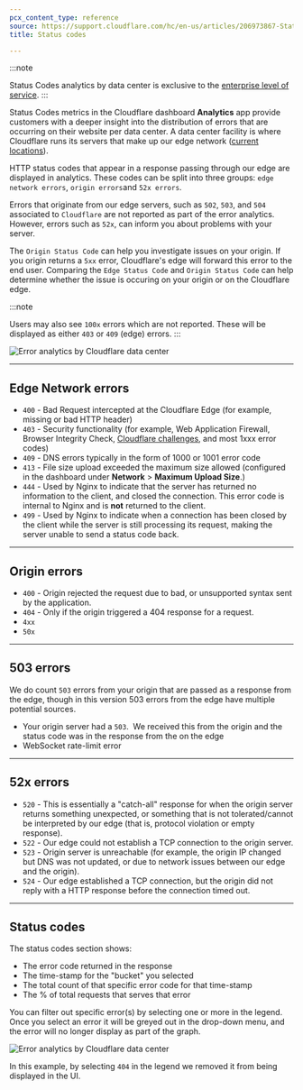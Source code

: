 ```yaml
---
pcx_content_type: reference
source: https://support.cloudflare.com/hc/en-us/articles/206973867-Status-code-metrics-in-Cloudflare-Site-Analytics
title: Status codes

---
```


:::note

Status Codes analytics by data center is exclusive to the [enterprise level of service](https://www.cloudflare.com/plans/enterprise/contact/). 
:::

Status Codes metrics in the Cloudflare dashboard **Analytics** app provide customers with a deeper insight into the distribution of errors that are occurring on their website per data center. A data center facility is where Cloudflare runs its servers that make up our edge network ([current locations](https://www.cloudflare.com/network/)).

HTTP status codes that appear in a response passing through our edge are displayed in analytics. These codes can be split into three groups: `edge network errors`, `origin errors`and `52x errors`.

Errors that originate from our edge servers, such as `502`, `503`, and `504` associated to `Cloudflare` are not reported as part of the error analytics. However, errors such as `52x`, can inform you about problems with your server.

The `Origin Status Code` can help you investigate issues on your origin. If you origin returns a `5xx` error, Cloudflare's edge will forward this error to the end user. Comparing the `Edge Status Code` and `Origin Status Code` can help determine whether the issue is occuring on your origin or on the Cloudflare edge.

:::note

Users may also see `100x` errors which are not reported. These will be displayed as either `403` or `409` (edge) errors. 
:::

![Error analytics by Cloudflare data center
](~/assets/images/support/hc-import-web_traffic_status_codes.png)

***

## Edge Network errors

* `400` - Bad Request intercepted at the Cloudflare Edge (for example, missing or bad HTTP header)
* `403` - Security functionality (for example, Web Application Firewall, Browser Integrity Check, [Cloudflare challenges](/waf/reference/cloudflare-challenges/), and most 1xxx error codes)
* `409` - DNS errors typically in the form of 1000 or 1001 error code
* `413` - File size upload exceeded the maximum size allowed (configured in the dashboard under **Network** > **Maximum Upload Size**.)
* `444` - Used by Nginx to indicate that the server has returned no information to the client, and closed the connection. This error code is internal to Nginx and is **not** returned to the client.
* `499` - Used by Nginx to indicate when a connection has been closed by the client while the server is still processing its request, making the server unable to send a status code back.

***

## Origin errors

* `400` - Origin rejected the request due to bad, or unsupported syntax sent by the application.
* `404` - Only if the origin triggered a 404 response for a request.
* `4xx`
* `50x`

***

## 503 errors

We do count `503` errors from your origin that are passed as a response from the edge, though in this version 503 errors from the edge have multiple potential sources.

* Your origin server had a `503`.  We received this from the origin and the status code was in the response from the on the edge
* WebSocket rate-limit error

***

## 52x errors

* `520` - This is essentially a "catch-all" response for when the origin server returns something unexpected, or something that is not tolerated/cannot be interpreted by our edge (that is, protocol violation or empty response).
* `522` - Our edge could not establish a TCP connection to the origin server.
* `523` - Origin server is unreachable (for example, the origin IP changed but DNS was not updated, or due to network issues between our edge and the origin).
* `524` - Our edge established a TCP connection, but the origin did not reply with a HTTP response before the connection timed out.

***

## Status codes

The status codes section shows:

* The error code returned in the response
* The time-stamp for the "bucket" you selected
* The total count of that specific error code for that time-stamp
* The % of total requests that serves that error

You can filter out specific error(s) by selecting one or more in the legend. Once you select an error it will be greyed out in the drop-down menu, and the error will no longer display as part of the graph.

![Error analytics by Cloudflare data center
](~/assets/images/support/hc-import-status_codes_error_by_data_center.png)

In this example, by selecting `404` in the legend we removed it from being displayed in the UI.
